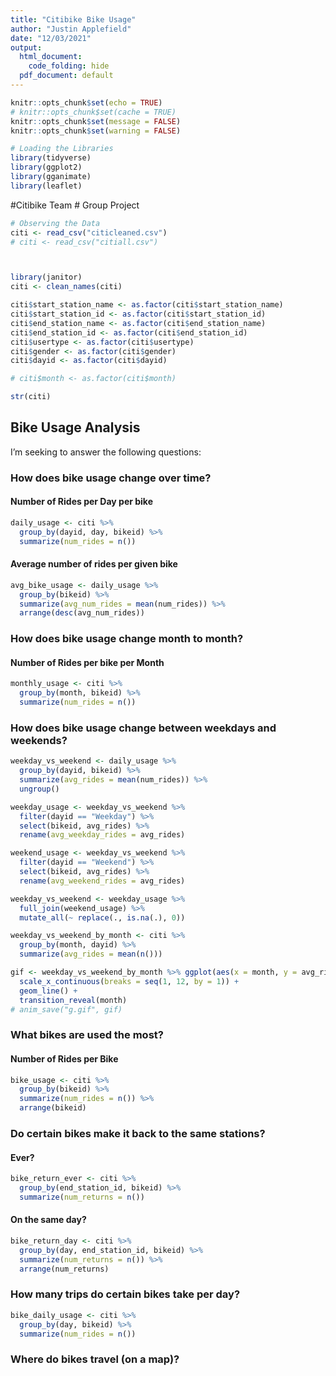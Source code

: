 ```yaml
---
title: "Citibike Bike Usage"
author: "Justin Applefield"
date: "12/03/2021"
output: 
  html_document:
    code_folding: hide  
  pdf_document: default
---
```


```r
knitr::opts_chunk$set(echo = TRUE)
# knitr::opts_chunk$set(cache = TRUE)
knitr::opts_chunk$set(message = FALSE)
knitr::opts_chunk$set(warning = FALSE)
```

```r
# Loading the Libraries
library(tidyverse)
library(ggplot2)
library(gganimate)
library(leaflet)
```

#Citibike Team # Group Project  
```r
# Observing the Data
citi <- read_csv("citicleaned.csv")
# citi <- read_csv("citiall.csv")



library(janitor)
citi <- clean_names(citi)

citi$start_station_name <- as.factor(citi$start_station_name)
citi$start_station_id <- as.factor(citi$start_station_id)
citi$end_station_name <- as.factor(citi$end_station_name)
citi$end_station_id <- as.factor(citi$end_station_id)
citi$usertype <- as.factor(citi$usertype)
citi$gender <- as.factor(citi$gender)
citi$dayid <- as.factor(citi$dayid)

# citi$month <- as.factor(citi$month)

str(citi)
```

## Bike Usage Analysis 

I'm seeking to answer the following questions:

### How does bike usage change over time?

#### Number of Rides per Day per bike
```r
daily_usage <- citi %>%
  group_by(dayid, day, bikeid) %>%
  summarize(num_rides = n())
```

#### Average number of rides per given bike
```r
avg_bike_usage <- daily_usage %>%
  group_by(bikeid) %>%
  summarize(avg_num_rides = mean(num_rides)) %>%
  arrange(desc(avg_num_rides))
```

### How does bike usage change month to month?

#### Number of Rides per bike per Month
```r
monthly_usage <- citi %>%
  group_by(month, bikeid) %>%
  summarize(num_rides = n())
```

### How does bike usage change between weekdays and weekends?
```r
weekday_vs_weekend <- daily_usage %>%
  group_by(dayid, bikeid) %>%
  summarize(avg_rides = mean(num_rides)) %>%
  ungroup()

weekday_usage <- weekday_vs_weekend %>%
  filter(dayid == "Weekday") %>%
  select(bikeid, avg_rides) %>%
  rename(avg_weekday_rides = avg_rides)

weekend_usage <- weekday_vs_weekend %>%
  filter(dayid == "Weekend") %>%
  select(bikeid, avg_rides) %>%
  rename(avg_weekend_rides = avg_rides)

weekday_vs_weekend <- weekday_usage %>%
  full_join(weekend_usage) %>%
  mutate_all(~ replace(., is.na(.), 0))
```

```r

weekday_vs_weekend_by_month <- citi %>%
  group_by(month, dayid) %>%
  summarize(avg_rides = mean(n()))

gif <- weekday_vs_weekend_by_month %>% ggplot(aes(x = month, y = avg_rides, color = dayid)) +
  scale_x_continuous(breaks = seq(1, 12, by = 1)) +
  geom_line() +
  transition_reveal(month)
# anim_save("g.gif", gif)
```

### What bikes are used the most?

#### Number of Rides per Bike
```r
bike_usage <- citi %>%
  group_by(bikeid) %>%
  summarize(num_rides = n()) %>%
  arrange(bikeid)
```

### Do certain bikes make it back to the same stations?

#### Ever?
```r
bike_return_ever <- citi %>%
  group_by(end_station_id, bikeid) %>%
  summarize(num_returns = n())
```

#### On the same day?
```r
bike_return_day <- citi %>%
  group_by(day, end_station_id, bikeid) %>%
  summarize(num_returns = n()) %>%
  arrange(num_returns)
```

### How many trips do certain bikes take per day?
```r
bike_daily_usage <- citi %>%
  group_by(day, bikeid) %>%
  summarize(num_rides = n())
```

### Where do bikes travel (on a map)?
```r

```


